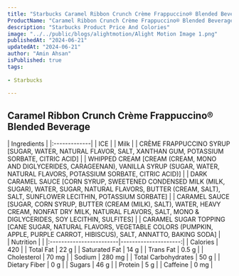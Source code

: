 ```yaml
---
title: "Starbucks Caramel Ribbon Crunch Crème Frappuccino® Blended Beverage Price & Calories"
ProductName: "Caramel Ribbon Crunch Crème Frappuccino® Blended Beverage" 
description: "Starbucks Product Price And Colories"
image: "../../public/blogs/alightmotion/Alight Motion Image 1.png"
publishedAt: "2024-06-21"
updatedAt: "2024-06-21"
author: "Amin Ahsan"
isPublished: true
tags:
 
- Starbucks
   
---
```



## Caramel Ribbon Crunch Crème Frappuccino® Blended Beverage

<div className="tables-container">
  <div className="table-wrapper">
    | Ingredients  |
    |:-------------|
    | ICE          |
    | Milk         |
    |  CRÈME FRAPPUCCINO SYRUP [SUGAR, WATER, NATURAL FLAVOR, SALT, XANTHAN GUM, POTASSIUM SORBATE, CITRIC ACID]         |
    | WHIPPED CREAM [CREAM (CREAM, MONO AND DIGLYCERIDES, CARAGEENAN), VANILLA SYRUP (SUGAR, WATER, NATURAL FLAVORS, POTASSIUM SORBATE, CITRIC ACID)]         |
    | DARK CARAMEL SAUCE [CORN SYRUP, SWEETENED CONDENSED MILK (MILK, SUGAR), WATER, SUGAR, NATURAL FLAVORS, BUTTER (CREAM, SALT), SALT, SUNFLOWER LECITHIN, POTASSIUM SORBATE]         |
    | CARAMEL SAUCE [SUGAR, CORN SYRUP, BUTTER (CREAM (MILK), SALT), WATER, HEAVY CREAM, NONFAT DRY MILK, NATURAL FLAVORS, SALT, MONO & DIGLYCERIDES, SOY LECITHIN, SULFITES]         |
    | CARAMEL SUGAR TOPPING [CANE SUGAR, NATURAL FLAVORS, VEGETABLE COLORS (PUMPKIN, APPLE, PURPLE CARROT, HIBISCUS), SALT, ANNATTO, BAKING SODA]         |
  </div>
  <div className="table-wrapper">
    | Nutrition               |                      |
    |:------------------------|---------------------:|
    | Calories                | 420                  |
    | Total Fat               | 22 g                 |
    | Saturated Fat           | 14 g                 |
    | Trans Fat               | 0.5 g                |
    | Cholesterol             | 70 mg                |
    | Sodium                  | 280 mg               |
    | Total Carbohydrates     | 50 g                 |
    | Dietary Fiber           | 0 g                  |
    | Sugars                  | 46 g                 |
    | Protein                 | 5 g                  |
    | Caffeine                | 0 mg                 |
  </div>
</div>
<style jsx>{`
  .tables-container {
    display: flex;
    flex-direction: row;
    gap: 30px;
  }
  .table-wrapper {
    width: 500px; /* Adjust as needed */
  }
  @media (max-width: 768px) {
    .tables-container {
      flex-direction: column;
      gap: 0px; /* Adjust as needed */
    }
    .table-wrapper {
      width: 100%; /* Adjust as needed */
    }
  }
`}</style>
